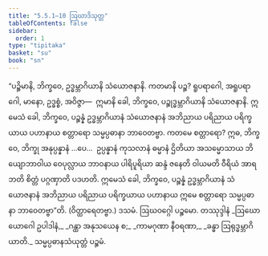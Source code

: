 ```yaml
---
title: "5.5.1–10 ဩဃာဒိသုတ္တ"
tableOfContents: false
sidebar:
  order: 1
type: "tipitaka"
basket: "su"
book: "sn"
---
```



<DynamicBreadcrumb />

<Division number="695–704" book="sn" e="ch" v="18" p="387">

<Paragraph number="1304" book="sn">
“ပဉ္စိမာနိ, ဘိက္ခဝေ, ဥဒ္ဓမ္ဘာဂိယာနိ သံယောဇနာနိ. ကတမာနိ ပဉ္စ? ရူပရာဂေါ, အရူပရာဂေါ, မာနော, ဥဒ္ဓစ္စံ, အဝိဇ္ဇာ—  ဣမာနိ ခေါ, ဘိက္ခဝေ, ပဉ္စုဒ္ဓမ္ဘာဂိယာနိ သံယောဇနာနိ. ဣမေသံ ခေါ, ဘိက္ခဝေ, ပဉ္စန္နံ ဥဒ္ဓမ္ဘာဂိယာနံ သံယောဇနာနံ အဘိညာယ ပရိညာယ ပရိက္ခယာယ ပဟာနာယ စတ္တာရော သမ္မပ္ပဓာနာ ဘာဝေတဗ္ဗာ. ကတမေ စတ္တာရော? ဣဓ, ဘိက္ခဝေ, ဘိက္ခု အနုပ္ပန္နာနံ …ပေ…  ဥပ္ပန္နာနံ ကုသလာနံ ဓမ္မာနံ ဌိတိယာ အသမ္မောသာယ ဘိယျောဘာဝါယ ဝေပုလ္လာယ ဘာဝနာယ ပါရိပူရိယာ ဆန္ဒံ ဇနေတိ ဝါယမတိ ဝီရိယံ အာရဘတိ စိတ္တံ ပဂ္ဂဏှာတိ ပဒဟတိ. ဣမေသံ ခေါ, ဘိက္ခဝေ, ပဉ္စန္နံ ဥဒ္ဓမ္ဘာဂိယာနံ သံယောဇနာနံ အဘိညာယ ပရိညာယ ပရိက္ခယာယ ပဟာနာယ ဣမေ စတ္တာရော သမ္မပ္ပဓာနာ ဘာဝေတဗ္ဗာ”တိ. (ဝိတ္ထာရေတဗ္ဗာ.)

</Paragraph>
</Division>

<Paragraph number="1305" type="center" book="sn">
ဒသမံ.



</Paragraph>

<Paragraph number="1306" type="center" book="sn">
ဩဃဝဂ္ဂေါ ပဉ္စမော.



</Paragraph>

<Paragraph number="1307" type="center" book="sn">
တဿုဒ္ဒါနံ


</Paragraph>

<Paragraph number="1308" type="verses" book="sn">
_ဩဃော ယောဂေါ ဥပါဒါနံ,_  
_ဂန္ထာ အနုသယေန စ;_  
_ကာမဂုဏာ နီဝရဏာ,_  
_ခန္ဓာ ဩရုဒ္ဓမ္ဘာဂိယာတိ._  


</Paragraph>

<Paragraph number="1309" type="center" book="sn">
သမ္မပ္ပဓာနသံယုတ္တံ ပဉ္စမံ.
</Paragraph>